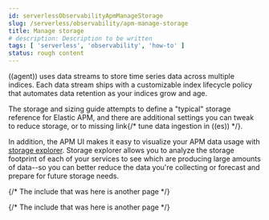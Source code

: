 ```yaml
---
id: serverlessObservabilityApmManageStorage
slug: /serverless/observability/apm-manage-storage
title: Manage storage
# description: Description to be written
tags: [ 'serverless', 'observability', 'how-to' ]
status: rough content
---
```



<RoughContent />

<div id="manage-storage"></div>

((agent)) uses <DocLink id="serverlessObservabilityApmDataStreams">data streams</DocLink> to store time series data across multiple indices.
Each data stream ships with a customizable <DocLink id="serverlessObservabilityApmIndexLifecycleManagement">index lifecycle policy</DocLink> that automates data retention as your indices grow and age.

The <DocLink id="serverlessObservabilityApmStorageAndSizingGuide">storage and sizing guide</DocLink> attempts to define a "typical" storage reference for Elastic APM,
and there are additional settings you can tweak to <DocLink id="serverlessObservabilityApmReduceStorage">reduce storage</DocLink>,
or to <DocBadge><DocIcon size="s" type="unlink" title="missing link"/> missing link</DocBadge>{/*  <DocLink id="enApmGuideTuneDataIngestion" section="tune-((es))">tune data ingestion in ((es))</DocLink> */}.

In addition, the APM UI makes it easy to visualize your APM data usage with
[storage explorer](((kibana-ref))/storage-explorer.html).
Storage explorer allows you to analyze the storage footprint of each of your services to see
which are producing large amounts of data--so you can better reduce the data you're collecting
or forecast and prepare for future storage needs.

{/* The include that was here is another page */}

{/* The include that was here is another page */}
